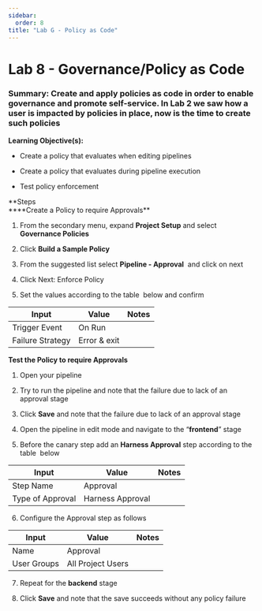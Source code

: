 ```yaml
---
sidebar:
  order: 8
title: "Lab G - Policy as Code"
---
```


# Lab 8 - Governance/Policy as Code

### Summary: Create and apply policies as code in order to enable governance and promote self-service. In Lab 2 we saw how a user is impacted by policies in place, now is the time to create such policies

**Learning Objective(s):**

- Create a policy that evaluates when editing pipelines

- Create a policy that evaluates during pipeline execution

- Test policy enforcement

**Steps\
\*\***Create a Policy to require Approvals\*\*

1. From the secondary menu, expand **Project Setup** and select **Governance Policies**

2. Click **Build a Sample Policy**

3. From the suggested list select **Pipeline - Approval**  and click on next

4. Click Next: Enforce Policy

5. Set the values according to the table  below and confirm

| Input            | Value        | Notes |
| ---------------- | ------------ | ----- |
| Trigger Event    | On Run       |       |
| Failure Strategy | Error & exit |       |

**Test the Policy to require Approvals**

1. Open your pipeline

2. Try to run the pipeline and note that the failure due to lack of an approval stage

3. Click **Save** and note that the failure due to lack of an approval stage

4. Open the pipeline in edit mode and navigate to the “**frontend**” stage

5. Before the canary step add an **Harness Approval** step according to the table  below

| Input            | Value            | Notes |
| ---------------- | ---------------- | ----- |
| Step Name        | Approval         |       |
| Type of Approval | Harness Approval |       |

6. Configure the Approval step as follows

| Input       | Value             | Notes |
| ----------- | ----------------- | ----- |
| Name        | Approval          |       |
| User Groups | All Project Users |       |

7. Repeat for the **backend** stage

8. Click **Save** and note that the save succeeds without any policy failure
